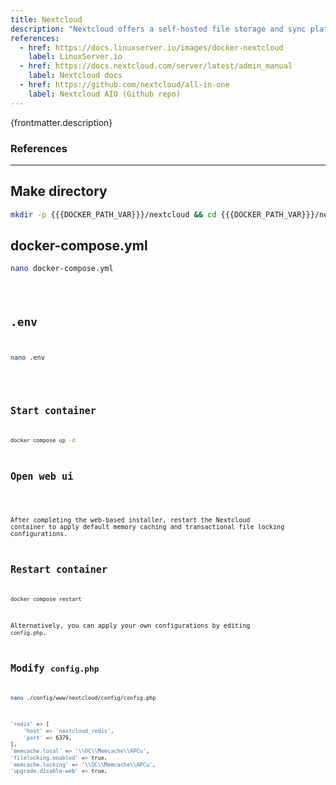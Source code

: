 ```yaml
---
title: Nextcloud
description: "Nextcloud offers a self-hosted file storage and sync platform with powerful collaboration capabilities with desktop, mobile and web interfaces."
references:
  - href: https://docs.linuxserver.io/images/docker-nextcloud
    label: LinuxServer.io
  - href: https://docs.nextcloud.com/server/latest/admin_manual
    label: Nextcloud docs
  - href: https://github.com/nextcloud/all-in-one
    label: Nextcloud AIO (Github repo)
---
```



<p>{frontmatter.description}</p>

### References

<ReferenceLinks references={frontmatter.references} />

---

## Make directory

```sh wrap preserveIndent
mkdir -p {{{DOCKER_PATH_VAR}}}/nextcloud && cd {{{DOCKER_PATH_VAR}}}/nextcloud
```

## docker-compose.yml

```sh
nano docker-compose.yml
```

<Code lang="yml" title="docker-compose.yml" wrap preserveIndent code={yaml} />

## .env

```sh
nano .env
```

<Code lang="dotenv" title=".env" wrap preserveIndent code={env} />

## Start container

```sh
docker compose up -d
```

## Open web ui

<OpenWebUI port="8443" />

After completing the web-based installer, restart the Nextcloud container to apply default memory caching and transactional file locking configurations.

## Restart container

```sh
docker compose restart
```

Alternatively, you can apply your own configurations by editing `config.php`.

## Modify `config.php`

```sh wrap preserveIndent
nano ./config/www/nextcloud/config/config.php
```

```sh title="./config/www/nextcloud/config/config.php" wrap preserveIndent
'redis' => [
    'host' => 'nextcloud_redis',
    'port' => 6379,
],
'memcache.local' => '\\OC\\Memcache\\APCu',
'filelocking.enabled' => true,
'memcache.locking' => '\\OC\\Memcache\\APCu',
'upgrade.disable-web' => true,
```
